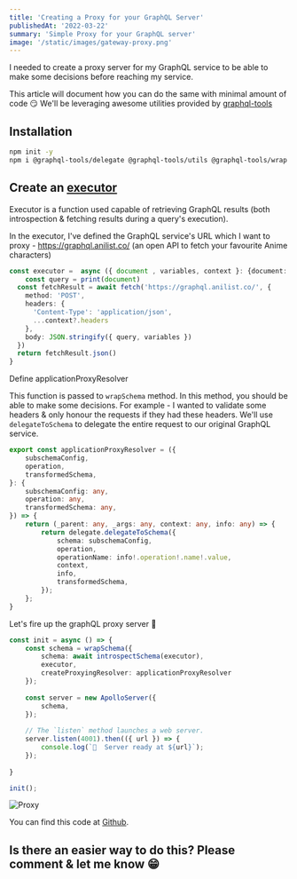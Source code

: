 ```yaml
---
title: 'Creating a Proxy for your GraphQL Server'
publishedAt: '2022-03-22'
summary: 'Simple Proxy for your GraphQL server'
image: '/static/images/gateway-proxy.png'
---
```

I needed to create a proxy server for my GraphQL service to be able to make some decisions before reaching my service.

This article will document how you can do the same with minimal amount of code 😏
We'll be leveraging awesome utilities provided by [graphql-tools](https://www.graphql-tools.com/)

## Installation

```bash
npm init -y
npm i @graphql-tools/delegate @graphql-tools/utils @graphql-tools/wrap apollo-server cross-undici-fetch graphql typescript
```

## Create an [executor](https://www.graphql-tools.com/docs/remote-schemas#creating-an-executor) 

Executor is a function used capable of retrieving GraphQL results (both introspection & fetching results during a query's execution).

In the executor, I've defined the GraphQL service's URL which I want to proxy - https://graphql.anilist.co/ (an open API to fetch your favourite Anime characters)

```typescript
const executor =  async ({ document , variables, context }: {document: any, variables: any, context: any}) => {
    const query = print(document)
  const fetchResult = await fetch('https://graphql.anilist.co/', {
    method: 'POST',
    headers: {
      'Content-Type': 'application/json',
      ...context?.headers
    },
    body: JSON.stringify({ query, variables })
  })
  return fetchResult.json()
}
```

Define applicationProxyResolver

This function is passed to `wrapSchema` method. In this method, you should be able to make some decisions. For example - I wanted to validate some headers & only honour the requests if they had these headers. We'll use `delegateToSchema` to delegate the entire request to our original GraphQL service.

```typescript
export const applicationProxyResolver = ({
    subschemaConfig,
    operation,
    transformedSchema,
}: {
    subschemaConfig: any,
    operation: any,
    transformedSchema: any,
}) => {
    return (_parent: any, _args: any, context: any, info: any) => {
        return delegate.delegateToSchema({
            schema: subschemaConfig,
            operation,
            operationName: info!.operation!.name!.value,
            context,
            info,
            transformedSchema,
        });
    };
}
```

Let's fire up the graphQL proxy server 🚀

```typescript
const init = async () => {
    const schema = wrapSchema({
        schema: await introspectSchema(executor),
        executor,
        createProxyingResolver: applicationProxyResolver
    });
    
    const server = new ApolloServer({ 
        schema,
    });
    
    // The `listen` method launches a web server.
    server.listen(4001).then(({ url }) => {
        console.log(`🚀  Server ready at ${url}`);
    });
    
}

init();
```

![Proxy](https://dev-to-uploads.s3.amazonaws.com/uploads/articles/nhs45egq84jkqutfww8a.png)
 

You can find this code at [Github](https://github.com/harshitkumar31/graphql-proxy).

Is there an easier way to do this? Please comment & let me know 😁
---